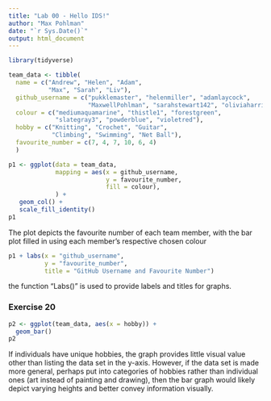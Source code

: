 ```yaml
---
title: "Lab 00 - Hello IDS!"
author: "Max Pohlman"
date: "`r Sys.Date()`"
output: html_document
---
```

```r
library(tidyverse) 
```
```r
team_data <- tibble(
  name = c("Andrew", "Helen", "Adam", 
           "Max", "Sarah", "Liv"),
  github_username = c("pukklemaster", "helenmiller", "adamlaycock", 
                      "MaxwellPohlman", "sarahstewart142", "oliviaharris1"),
  colour = c("mediumaquamarine", "thistle1", "forestgreen", 
             "slategray3", "powderblue", "violetred"),
  hobby = c("Knitting", "Crochet", "Guitar", 
            "Climbing", "Swimming", "Net Ball"),
  favourite_number = c(7, 4, 7, 10, 6, 4)
  )
```

```r
p1 <- ggplot(data = team_data, 
             mapping = aes(x = github_username, 
                           y = favourite_number,
                           fill = colour), 
             ) +
   geom_col() +
   scale_fill_identity()
p1
```


The plot depicts the favourite number of each team member, with the bar plot filled in using each member's respective chosen colour

```r
p1 + labs(x = "github_username", 
          y = "favourite_number",
          title = "GitHub Username and Favourite Number")
```

the function "Labs()" is used to provide labels and titles for graphs.

### Exercise 20

```r
p2 <- ggplot(team_data, aes(x = hobby)) +
  geom_bar()
p2
```

If individuals have unique hobbies, the graph provides little visual value other than listing the data set in the y-axis. However, if the data set is made more general, perhaps put into categories of hobbies rather than individual ones (art instead of painting and drawing), then the bar graph would likely depict varying heights and better convey information visually.